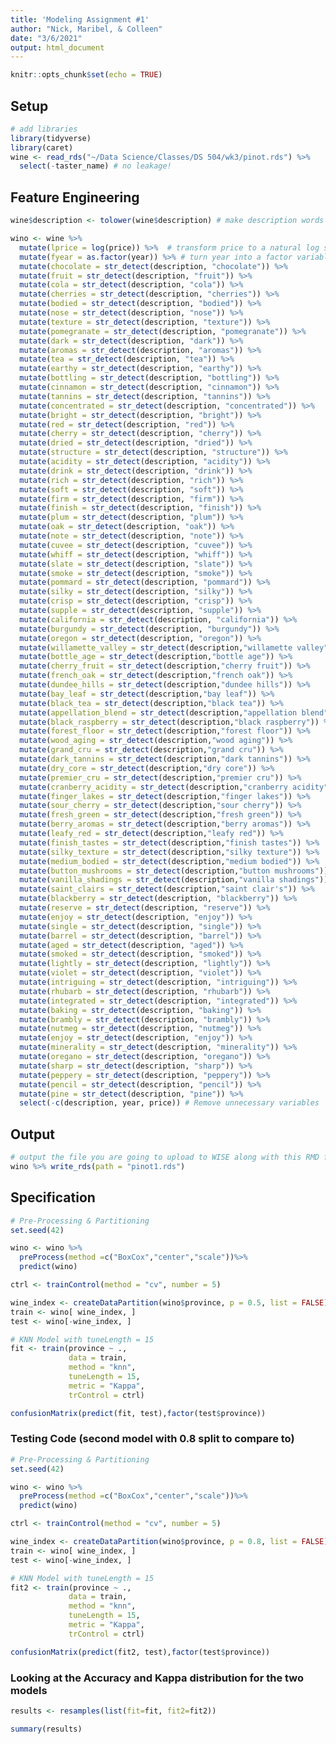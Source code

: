 ```yaml
---
title: 'Modeling Assignment #1'
author: "Nick, Maribel, & Colleen"
date: "3/6/2021"
output: html_document
---
```


```r
knitr::opts_chunk$set(echo = TRUE)
```

## Setup

```r
# add libraries
library(tidyverse)
library(caret)
wine <- read_rds("~/Data Science/Classes/DS 504/wk3/pinot.rds") %>% 
  select(-taster_name) # no leakage!
```


## Feature Engineering

```r
wine$description <- tolower(wine$description) # make description words lower case

wino <- wine %>%
  mutate(lprice = log(price)) %>%  # transform price to a natural log scale
  mutate(fyear = as.factor(year)) %>% # turn year into a factor variable
  mutate(chocolate = str_detect(description, "chocolate")) %>% 
  mutate(fruit = str_detect(description, "fruit")) %>%
  mutate(cola = str_detect(description, "cola")) %>% 
  mutate(cherries = str_detect(description, "cherries")) %>% 
  mutate(bodied = str_detect(description, "bodied")) %>% 
  mutate(nose = str_detect(description, "nose")) %>% 
  mutate(texture = str_detect(description, "texture")) %>%
  mutate(pomegranate = str_detect(description, "pomegranate")) %>% 
  mutate(dark = str_detect(description, "dark")) %>% 
  mutate(aromas = str_detect(description, "aromas")) %>% 
  mutate(tea = str_detect(description, "tea")) %>% 
  mutate(earthy = str_detect(description, "earthy")) %>% 
  mutate(bottling = str_detect(description, "bottling")) %>% 
  mutate(cinnamon = str_detect(description, "cinnamon")) %>% 
  mutate(tannins = str_detect(description, "tannins")) %>% 
  mutate(concentrated = str_detect(description, "concentrated")) %>%
  mutate(bright = str_detect(description, "bright")) %>% 
  mutate(red = str_detect(description, "red")) %>% 
  mutate(cherry = str_detect(description, "cherry")) %>% 
  mutate(dried = str_detect(description, "dried")) %>% 
  mutate(structure = str_detect(description, "structure")) %>% 
  mutate(acidity = str_detect(description, "acidity")) %>% 
  mutate(drink = str_detect(description, "drink")) %>% 
  mutate(rich = str_detect(description, "rich")) %>% 
  mutate(soft = str_detect(description, "soft")) %>% 
  mutate(firm = str_detect(description, "firm")) %>% 
  mutate(finish = str_detect(description, "finish")) %>% 
  mutate(plum = str_detect(description, "plum")) %>% 
  mutate(oak = str_detect(description, "oak")) %>% 
  mutate(note = str_detect(description, "note")) %>% 
  mutate(cuvee = str_detect(description, "cuvee")) %>% 
  mutate(whiff = str_detect(description, "whiff")) %>% 
  mutate(slate = str_detect(description, "slate")) %>% 
  mutate(smoke = str_detect(description, "smoke")) %>% 
  mutate(pommard = str_detect(description, "pommard")) %>% 
  mutate(silky = str_detect(description, "silky")) %>% 
  mutate(crisp = str_detect(description, "crisp")) %>% 
  mutate(supple = str_detect(description, "supple")) %>% 
  mutate(california = str_detect(description, "california")) %>% 
  mutate(burgundy = str_detect(description, "burgundy")) %>% 
  mutate(oregon = str_detect(description, "oregon")) %>% 
  mutate(willamette_valley = str_detect(description,"willamette valley")) %>% 
  mutate(bottle_age = str_detect(description,"bottle age")) %>% 
  mutate(cherry_fruit = str_detect(description,"cherry fruit")) %>% 
  mutate(french_oak = str_detect(description,"french oak")) %>% 
  mutate(dundee_hills = str_detect(description,"dundee hills")) %>% 
  mutate(bay_leaf = str_detect(description,"bay leaf")) %>% 
  mutate(black_tea = str_detect(description,"black tea")) %>% 
  mutate(appellation_blend = str_detect(description,"appellation blend")) %>% 
  mutate(black_raspberry = str_detect(description,"black raspberry")) %>% 
  mutate(forest_floor = str_detect(description,"forest floor")) %>% 
  mutate(wood_aging = str_detect(description,"wood aging")) %>%
  mutate(grand_cru = str_detect(description,"grand cru")) %>% 
  mutate(dark_tannins = str_detect(description,"dark tannins")) %>% 
  mutate(dry_core = str_detect(description,"dry core")) %>% 
  mutate(premier_cru = str_detect(description,"premier cru")) %>% 
  mutate(cranberry_acidity = str_detect(description,"cranberry acidity")) %>% 
  mutate(finger_lakes = str_detect(description,"finger lakes")) %>% 
  mutate(sour_cherry = str_detect(description,"sour cherry")) %>%
  mutate(fresh_green = str_detect(description,"fresh green")) %>% 
  mutate(berry_aromas = str_detect(description,"berry aromas")) %>%
  mutate(leafy_red = str_detect(description,"leafy red")) %>%
  mutate(finish_tastes = str_detect(description,"finish tastes")) %>% 
  mutate(silky_texture = str_detect(description,"silky texture")) %>% 
  mutate(medium_bodied = str_detect(description,"medium bodied")) %>%
  mutate(button_mushrooms = str_detect(description,"button mushrooms")) %>% 
  mutate(vanilla_shadings = str_detect(description,"vanilla shadings")) %>% 
  mutate(saint_clairs = str_detect(description,"saint clair's")) %>% 
  mutate(blackberry = str_detect(description, "blackberry")) %>% 
  mutate(reserve = str_detect(description, "reserve")) %>%
  mutate(enjoy = str_detect(description, "enjoy")) %>%
  mutate(single = str_detect(description, "single")) %>%
  mutate(barrel = str_detect(description, "barrel")) %>%
  mutate(aged = str_detect(description, "aged")) %>%
  mutate(smoked = str_detect(description, "smoked")) %>%
  mutate(lightly = str_detect(description, "lightly")) %>%
  mutate(violet = str_detect(description, "violet")) %>%
  mutate(intriguing = str_detect(description, "intriguing")) %>%
  mutate(rhubarb = str_detect(description, "rhubarb")) %>%
  mutate(integrated = str_detect(description, "integrated")) %>% 
  mutate(baking = str_detect(description, "baking")) %>%
  mutate(brambly = str_detect(description, "brambly")) %>%
  mutate(nutmeg = str_detect(description, "nutmeg")) %>%
  mutate(enjoy = str_detect(description, "enjoy")) %>%
  mutate(minerality = str_detect(description, "minerality")) %>%
  mutate(oregano = str_detect(description, "oregano")) %>% 
  mutate(sharp = str_detect(description, "sharp")) %>%
  mutate(peppery = str_detect(description, "peppery")) %>%
  mutate(pencil = str_detect(description, "pencil")) %>%
  mutate(pine = str_detect(description, "pine")) %>%
  select(-c(description, year, price)) # Remove unnecessary variables
```

## Output

```r
# output the file you are going to upload to WISE along with this RMD file
wino %>% write_rds(path = "pinot1.rds")
```

## Specification

```r
# Pre-Processing & Partitioning
set.seed(42)

wino <- wino %>%
  preProcess(method =c("BoxCox","center","scale"))%>%
  predict(wino)

ctrl <- trainControl(method = "cv", number = 5)

wine_index <- createDataPartition(wino$province, p = 0.5, list = FALSE)
train <- wino[ wine_index, ]
test <- wino[-wine_index, ]

# KNN Model with tuneLength = 15
fit <- train(province ~ .,
             data = train, 
             method = "knn",
             tuneLength = 15,
             metric = "Kappa",
             trControl = ctrl)

confusionMatrix(predict(fit, test),factor(test$province))
```
### Testing Code (second model with 0.8 split to compare to)

```r
# Pre-Processing & Partitioning
set.seed(42)

wino <- wino %>%
  preProcess(method =c("BoxCox","center","scale"))%>%
  predict(wino)

ctrl <- trainControl(method = "cv", number = 5)

wine_index <- createDataPartition(wino$province, p = 0.8, list = FALSE)
train <- wino[ wine_index, ]
test <- wino[-wine_index, ]

# KNN Model with tuneLength = 15
fit2 <- train(province ~ .,
             data = train, 
             method = "knn",
             tuneLength = 15,
             metric = "Kappa",
             trControl = ctrl)

confusionMatrix(predict(fit2, test),factor(test$province))
```


### Looking at the Accuracy and Kappa distribution for the two models

```r
results <- resamples(list(fit=fit, fit2=fit2))

summary(results)
```